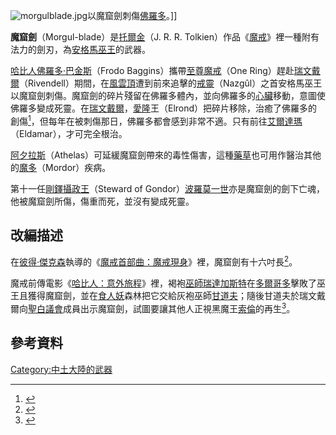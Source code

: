 {{NoteTA
|T=zh-hans:魔古尔剑; zh-hant:魔窟劍;
|G1=魔戒
}}
[[File:morgulblade.jpg|thumb]]以魔窟劍刺傷[[佛羅多·巴金斯|佛羅多]]。]]

'''魔窟劍'''（Morgul-blade）是[[托爾金|托爾金]]（J. R. R. Tolkien）作品《[[魔戒|魔戒]]》裡一種附有法力的劍刃，為[[安格馬巫王|安格馬巫王]]的武器。

[[哈比人|哈比人]][[佛羅多·巴金斯|佛羅多·巴金斯]]（Frodo Baggins）攜帶[[至尊魔戒|至尊魔戒]]（One Ring）趕赴[[瑞文戴爾|瑞文戴爾]]（Rivendell）期間，在[[風雲頂|風雲頂]]遭到前來追擊的[[戒靈|戒靈]]（Nazgûl）之首安格馬巫王以魔窟劍刺傷。魔窟劍的碎片殘留在佛羅多體內，並向佛羅多的[[心臟|心臟]]移動，意圖使佛羅多變成死靈。在[[瑞文戴爾|瑞文戴爾]]，[[愛隆|愛隆]]王（Elrond）把碎片移除，治癒了佛羅多的創傷<ref name=":0">{{Cite book|title=魔戒首部曲：魔戒現身|last=托爾金|publisher=聯經|year=2012年12月|isbn=978-957-08-4100-8|location=臺北}}</ref>，但每年在被刺傷那日，佛羅多都會感到非常不適。只有前往[[艾爾達瑪|艾爾達瑪]]（Eldamar），才可完全根治。

[[阿夕拉斯|阿夕拉斯]]（Athelas）可延緩魔窟劍帶來的毒性傷害，這種[[藥草|藥草]]也可用作醫治其他的[[魔多|魔多]]（Mordor）疾病。

第十一任[[剛鐸攝政王|剛鐸攝政王]]（Steward of Gondor）[[波羅莫一世|波羅莫一世]]亦是魔窟劍的劍下亡魂，他被魔窟劍所傷，傷重而死，並沒有變成死靈。

== 改編描述 ==
在[[彼得·傑克森|彼得·傑克森]]執導的《[[魔戒首部曲:魔戒現身|魔戒首部曲：魔戒現身]]》裡，魔窟劍有十六吋長<ref>{{Cite book|title=魔戒武器聖戰|last=克理斯·史密斯|publisher=奇幻基地|year=2003年12月|isbn=986-7576-12-8|location=臺北}}</ref>。

魔戒前傳電影《[[哈比人：意外旅程|哈比人：意外旅程]]》裡，褐袍[[巫師_(中土大陸)|巫師]][[瑞達加斯特|瑞達加斯特]]在[[多爾哥多|多爾哥多]]擊敗了巫王且獲得魔窟劍，並在[[食人妖|食人妖]]森林把它交給灰袍巫師[[甘道夫|甘道夫]]；隨後甘道夫於瑞文戴爾向[[聖白議會|聖白議會]]成員出示魔窟劍，試圖要讓其他人正視黑魔王[[索倫_(魔戒)|索倫]]的再生<ref>{{Cite news|url=http://www.vulture.com/2012/12/what-to-remember-from-lotr-for-the-hobbit.html|title=Lord of the Rings Facts You Need to Remember for The Hobbit|date=2012-12-14|newspaper=Vulture|accessdate=2018-05-05|language=en}}</ref>。

==參考資料==
<references />

{{meweapons}}
{{Tolkien-stub}}
[[Category:中土大陸的武器|Category:中土大陸的武器]]